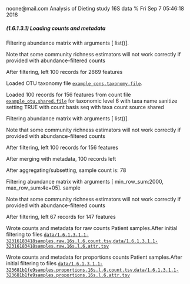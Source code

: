 noone@mail.com
Analysis of Dieting study 16S data
% Fri Sep  7 05:46:18 2018



##### \(1.6.1.3.1\) Loading counts and metadata



Filtering abundance matrix with arguments [ list()]. 


Note that some community richness estimators will not work correctly 
               if provided with abundance-filtered counts


After filtering, left 100 records for 2669 features


Loaded OTU taxonomy file [`example_cons.taxonomy.file`](example_cons.taxonomy.file).


Loaded 100 records for 156 features from count file [`example_otu.shared.file`](example_otu.shared.file) for taxonomic level 6 
                       with taxa name sanitize setting TRUE with count basis seq with taxa count source shared


Filtering abundance matrix with arguments [ list()]. 


Note that some community richness estimators will not work correctly 
               if provided with abundance-filtered counts


After filtering, left 100 records for 156 features


After merging with metadata, 100 records left


After aggregating/subsetting, sample count is: 78


Filtering abundance matrix with arguments [ min_row_sum:2000, max_row_sum:4e+05]. sample


Note that some community richness estimators will not work correctly 
               if provided with abundance-filtered counts


After filtering, left 67 records for 147 features


Wrote counts and metadata for raw counts Patient samples.After initial filtering to files [`data/1.6.1.3.1.1-32316183418samples.raw.16s.l.6.count.tsv`](data/1.6.1.3.1.1-32316183418samples.raw.16s.l.6.count.tsv),[`data/1.6.1.3.1.1-32316183418samples.raw.16s.l.6.attr.tsv`](data/1.6.1.3.1.1-32316183418samples.raw.16s.l.6.attr.tsv)


Wrote counts and metadata for proportions counts Patient samples.After initial filtering to files [`data/1.6.1.3.1.1-323681b1fe9samples.proportions.16s.l.6.count.tsv`](data/1.6.1.3.1.1-323681b1fe9samples.proportions.16s.l.6.count.tsv),[`data/1.6.1.3.1.1-323681b1fe9samples.proportions.16s.l.6.attr.tsv`](data/1.6.1.3.1.1-323681b1fe9samples.proportions.16s.l.6.attr.tsv)
